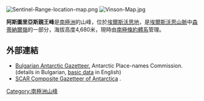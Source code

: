 [[Image:Sentinel-Range-location-map.png|thumb]]
[[Image:Vinson-Map.jpg|thumb]]

{{coord|78|32|50|S|85|42|32|W|display=title}}

'''阿斯圖里亞斯親王峰'''是[[南極洲|南極洲]]的山峰，位於[[埃爾斯沃思地|埃爾斯沃思地]]，是[[埃爾斯沃思山脈|埃爾斯沃思山脈]]中[[森蒂納爾嶺|森蒂納爾嶺]]的一部分，海拔高度4,680米，現時由[[南極條約體系|南極條約體系]]管理。

==外部連結==
* [http://apcbg.org/gazet-bg.doc Bulgarian Antarctic Gazetteer.] {{Wayback|url=http://apcbg.org/gazet-bg.doc |date=20131012104624 }} Antarctic Place-names Commission. (details in Bulgarian, [http://apcbg.org/gazet.htm basic data] {{Wayback|url=http://apcbg.org/gazet.htm |date=20160304071225 }} in English)
* [http://data.aad.gov.au/aadc/gaz/scar/ SCAR Composite Gazetteer of Antarctica] {{WebCite|url=https://www.webcitation.org/5ug2CfC7m?url=http://data.aad.gov.au/aadc/gaz/scar/ |date=20101202140255 |dateformat=iso }}.

{{DEFAULTSORT:Príncipe de Asturias Peak}}
[[Category:南極洲山峰|Category:南極洲山峰]]


{{EllsworthLand-geo-stub}}